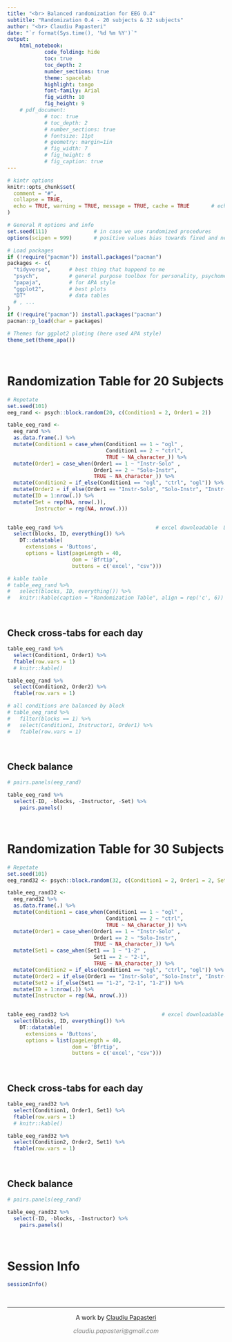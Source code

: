 ```yaml
---
title: "<br> Balanced randomization for EEG O.4" 
subtitle: "Randomization O.4 - 20 subjects & 32 subjects"
author: "<br> Claudiu Papasteri"
date: "`r format(Sys.time(), '%d %m %Y')`"
output: 
    html_notebook:
            code_folding: hide
            toc: true
            toc_depth: 2
            number_sections: true
            theme: spacelab
            highlight: tango
            font-family: Arial
            fig_width: 10
            fig_height: 9
    # pdf_document: 
            # toc: true
            # toc_depth: 2
            # number_sections: true
            # fontsize: 11pt
            # geometry: margin=1in
            # fig_width: 7
            # fig_height: 6
            # fig_caption: true
---
```



```r
# kintr options
knitr::opts_chunk$set(
  comment = "#",
  collapse = TRUE,
  echo = TRUE, warning = TRUE, message = TRUE, cache = TRUE       # echo = False for github_document, but will be folded in html_notebook
)

# General R options and info
set.seed(111)               # in case we use randomized procedures       
options(scipen = 999)       # positive values bias towards fixed and negative towards scientific notation

# Load packages
if (!require("pacman")) install.packages("pacman")
packages <- c(
  "tidyverse",      # best thing that happend to me
  "psych",          # general purpose toolbox for personality, psychometric theory and experimental psychology
  "papaja",         # for APA style
  "ggplot2",        # best plots
  "DT"              # data tables
  # , ...
)
if (!require("pacman")) install.packages("pacman")
pacman::p_load(char = packages)

# Themes for ggplot2 ploting (here used APA style)
theme_set(theme_apa())
```


<br>

# Randomization Table for 20 Subjects

```r
# Repetate
set.seed(101)
eeg_rand <- psych::block.random(20, c(Condition1 = 2, Order1 = 2)) 

table_eeg_rand <- 
  eeg_rand %>% 
  as.data.frame(.) %>%  
  mutate(Condition1 = case_when(Condition1 == 1 ~ "ogl" ,
                                Condition1 == 2 ~ "ctrl", 
                                TRUE ~ NA_character_)) %>%
  mutate(Order1 = case_when(Order1 == 1 ~ "Instr-Solo" ,
                            Order1 == 2 ~ "Solo-Instr", 
                            TRUE ~ NA_character_)) %>%
  mutate(Condition2 = if_else(Condition1 == "ogl", "ctrl", "ogl")) %>%
  mutate(Order2 = if_else(Order1 == "Instr-Solo", "Solo-Instr", "Instr-Solo")) %>%
  mutate(ID = 1:nrow(.)) %>%
  mutate(Set = rep(NA, nrow(.)),
         Instructor = rep(NA, nrow(.)))
  

table_eeg_rand %>%                              # excel downloadable  DT table
  select(blocks, ID, everything()) %>%
    DT::datatable(
      extensions = 'Buttons',
      options = list(pageLength = 40,
                     dom = 'Bfrtip', 
                     buttons = c('excel', "csv")))

# kable table
# table_eeg_rand %>%                             
#   select(blocks, ID, everything()) %>%
#   knitr::kable(caption = "Randomization Table", align = rep('c', 6))
```


<br>

## Check cross-tabs for each day

```r

table_eeg_rand %>%
  select(Condition1, Order1) %>%
  ftable(row.vars = 1)
  # knitr::kable()

table_eeg_rand %>%
  select(Condition2, Order2) %>%
  ftable(row.vars = 1)

# all conditions are balanced by block
# table_eeg_rand %>%
#   filter(blocks == 1) %>%
#   select(Condition1, Instructor1, Order1) %>%
#   ftable(row.vars = 1)
```


<br>

##  Check balance 

```r
# pairs.panels(eeg_rand)

table_eeg_rand %>%
  select(-ID, -blocks, -Instructor, -Set) %>%
    pairs.panels()
```



<br>

# Randomization Table for 30 Subjects

```r
# Repetate
set.seed(101)
eeg_rand32 <- psych::block.random(32, c(Condition1 = 2, Order1 = 2, Set1 = 2)) 

table_eeg_rand32 <- 
  eeg_rand32 %>% 
  as.data.frame(.) %>%  
  mutate(Condition1 = case_when(Condition1 == 1 ~ "ogl" ,
                                Condition1 == 2 ~ "ctrl", 
                                TRUE ~ NA_character_)) %>%
  mutate(Order1 = case_when(Order1 == 1 ~ "Instr-Solo" ,
                            Order1 == 2 ~ "Solo-Instr", 
                            TRUE ~ NA_character_)) %>%
  mutate(Set1 = case_when(Set1 == 1 ~ "1-2" ,
                            Set1 == 2 ~ "2-1", 
                            TRUE ~ NA_character_)) %>%
  mutate(Condition2 = if_else(Condition1 == "ogl", "ctrl", "ogl")) %>%
  mutate(Order2 = if_else(Order1 == "Instr-Solo", "Solo-Instr", "Instr-Solo")) %>%
  mutate(Set2 = if_else(Set1 == "1-2", "2-1", "1-2")) %>%
  mutate(ID = 1:nrow(.)) %>%
  mutate(Instructor = rep(NA, nrow(.)))
  

table_eeg_rand32 %>%                              # excel downloadable  DT table
  select(blocks, ID, everything()) %>%
    DT::datatable(
      extensions = 'Buttons',
      options = list(pageLength = 40,
                     dom = 'Bfrtip', 
                     buttons = c('excel', "csv")))
```


<br>

## Check cross-tabs for each day

```r

table_eeg_rand32 %>%
  select(Condition1, Order1, Set1) %>%
  ftable(row.vars = 1)
  # knitr::kable()

table_eeg_rand32 %>%
  select(Condition2, Order2, Set1) %>%
  ftable(row.vars = 1)
```


<br>

##  Check balance 

```r
# pairs.panels(eeg_rand)

table_eeg_rand32 %>%
  select(-ID, -blocks, -Instructor) %>%
    pairs.panels()
```




<!-- Session Info and License -->

<br>

# Session Info
```r
sessionInfo()    
```

<!-- Footer -->
&nbsp;
<hr />
<p style="text-align: center;">A work by <a href="https://github.com/ClaudiuPapasteri/">Claudiu Papasteri</a></p>
<p style="text-align: center;"><span style="color: #808080;"><em>claudiu.papasteri@gmail.com</em></span></p>
&nbsp;
